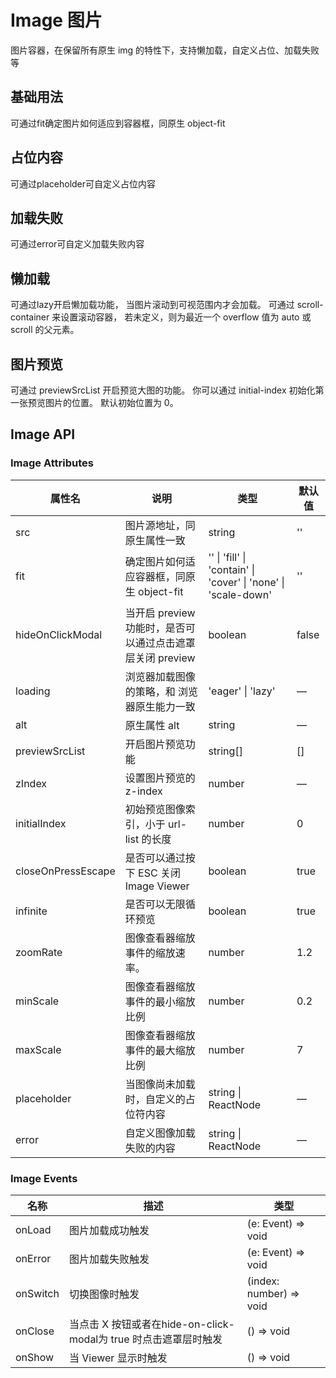# Image 图片


图片容器，在保留所有原生 img 的特性下，支持懒加载，自定义占位、加载失败等

## 基础用法

可通过fit确定图片如何适应到容器框，同原生 object-fit

<CodeBlock name="ImageBasic">
  <ImageBasic />
</CodeBlock>

## 占位内容

可通过placeholder可自定义占位内容

<CodeBlock name="ImagePlaceholder">
  <ImagePlaceholder />
</CodeBlock>

## 加载失败

可通过error可自定义加载失败内容

<CodeBlock name="ImageError">
  <ImageError />
</CodeBlock>

## 懒加载

可通过lazy开启懒加载功能， 当图片滚动到可视范围内才会加载。 可通过 scroll-container 来设置滚动容器， 若未定义，则为最近一个 overflow 值为 auto 或 scroll 的父元素。

<CodeBlock name="ImageLazy">
  <ImageLazy />
</CodeBlock>

## 图片预览

可通过 previewSrcList 开启预览大图的功能。 你可以通过 initial-index 初始化第一张预览图片的位置。 默认初始位置为 0。

<CodeBlock name="ImagePreviewSrcList">
  <ImagePreviewSrcList />
</CodeBlock>

## Image API

### Image Attributes

| 属性名             | 说明                                                      | 类型                                                                               | 默认值 |
| ------------------ | --------------------------------------------------------- | ---------------------------------------------------------------------------------- | ------ |
| src                | 图片源地址，同原生属性一致                                | string                                                                             | ''     |
| fit                | 确定图片如何适应容器框，同原生 object-fit                 | '' &#124; 'fill' &#124; 'contain' &#124; 'cover' &#124; 'none' &#124; 'scale-down' | ''     |
| hideOnClickModal   | 当开启 preview 功能时，是否可以通过点击遮罩层关闭 preview | boolean                                                                            | false  |
| loading            | 浏览器加载图像的策略，和 浏览器原生能力一致               | 'eager' &#124; 'lazy'                                                              | —      |
| alt                | 原生属性 alt                                              | string                                                                             | —      |
| previewSrcList     | 开启图片预览功能                                          | string[]                                                                           | []     |
| zIndex             | 设置图片预览的 z-index                                    | number                                                                             | —      |
| initialIndex       | 初始预览图像索引，小于 url-list 的长度                    | number                                                                             | 0      |
| closeOnPressEscape | 是否可以通过按下 ESC 关闭 Image Viewer                    | boolean                                                                            | true   |
| infinite           | 是否可以无限循环预览                                      | boolean                                                                            | true   |
| zoomRate           | 图像查看器缩放事件的缩放速率。                            | number                                                                             | 1.2    |
| minScale           | 图像查看器缩放事件的最小缩放比例                          | number                                                                             | 0.2    |
| maxScale           | 图像查看器缩放事件的最大缩放比例                          | number                                                                             | 7      |
| placeholder        | 当图像尚未加载时，自定义的占位符内容                      | string &#124; ReactNode                                                            | —      |
| error              | 自定义图像加载失败的内容                                  | string &#124; ReactNode                                                            | —      |

### Image Events

| 名称     | 描述                                                             | 类型                    |
| -------- | ---------------------------------------------------------------- | ----------------------- |
| onLoad   | 图片加载成功触发                                                 | (e: Event) => void      |
| onError  | 图片加载失败触发                                                 | (e: Event) => void      |
| onSwitch | 切换图像时触发                                                   | (index: number) => void |
| onClose  | 当点击 X 按钮或者在hide-on-click-modal为 true 时点击遮罩层时触发 | () => void              |
| onShow   | 当 Viewer 显示时触发                                             | () => void              |